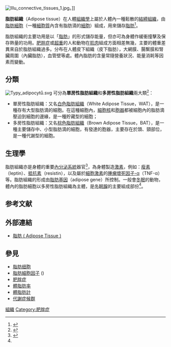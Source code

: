 [[File:Illu_connective_tissues_1.jpg|thumb]]。]]

'''脂肪組織'''（Adipose tissue）在人體[[組織學|組織學]]上屬於人體內一種鬆散的[[結締組織|結締組織]]，由[[脂肪細胞|脂肪細胞]]（一種[[細胞質|細胞質]]內含有脂肪滴的[[細胞|細胞]]）組成，用來儲存[[脂肪|脂肪]]<ref>{{Cite web |url=http://cht.a-hospital.com/w/%E8%84%82%E8%82%AA%E7%BB%84%E7%BB%87 |title=A+ 脂肪組織（adipose tissue） |access-date=2014-07-09 |archive-date=2020-04-24 |archive-url=https://web.archive.org/web/20200424155018/http://cht.a-hospital.com/w/%E8%84%82%E8%82%AA%E7%BB%84%E7%BB%87 |dead-url=no }}</ref>。

脂肪組織的主要功用是以「[[脂肪|脂肪]]」的形式儲存能量，但亦可為身體作緩衝撞擊及保存熱量的功用。[[肥胖症|肥胖症]]或[[超重|超重]]的人和動物在[[肌肉|肌肉]]組成方面相差無幾，主要的體重差異來自於脂肪組織過多。分布在人體皮下組織（皮下脂肪），大網膜、腸繫膜和腎臟周圍（內臟脂肪），血管壁等處。體內脂肪的含量常隨營養狀況、能量消耗等因素而變動。

==分類==
[[File:Typy_adipocytů.svg|thumb]]
可分為'''單房性脂肪組織'''和'''多房性脂肪組織'''兩大類<ref name=japvet>{{cite book|author=日本獣医解剖学会(編)|title=『獣医組織学 改訂第二版』|publisher=学窓社|year=2003年|isbn=4873621135}}</ref>：
* 單房性脂肪組織：又名[[白色脂肪組織|白色脂肪組織]]（White Adipose Tissue，WAT），是一種存有大型脂肪滴的細胞。在這種細胞內，[[細胞核|細胞核]]和[[胞器|胞器]]都被細胞內的脂肪滴壓迫到細胞的邊緣，是一種貯藏型的細胞；
* 多房性脂肪組織：又名[[棕色脂肪組織|棕色脂肪組織]]（Brown Adipose Tissue，BAT），是一種主要儲存中、小型脂肪滴的細胞，有發達的胞器，主要存在於頭、頸部位，是一種代謝型的細胞。

==生理學==
脂肪組織亦是身體的重要[[內分泌系統|內分泌系統]]器官<ref>{{cite journal |author=Kershaw EE, Flier JS |title=Adipose tissue as an endocrine organ |journal=J. Clin. Endocrinol. Metab. |volume=89 |issue=6 |pages=2548–56 |year=2004 |pmid=15181022 |doi=10.1210/jc.2004-0395}}</ref>，為身體製造[[激素|激素]]，例如：[[瘦素|瘦素]]（leptin）、[[抵抗素|抵抗素]]（resistin），以及屬於[[細胞激素|細胞激素]]的[[腫瘤壞死因子-α|腫瘤壞死因子-α]]（TNF-α）等。脂肪組織的形成由[[脂肪基因|脂肪基因]]（adipose gene）所控制。一般會[[冬眠|冬眠]]的動物，體內的脂肪細胞以多房性脂肪組織為主體，是[[冬眠腺|冬眠腺]]的主要組成部份<ref name="japvet" />。

== 参考文献 ==
{{Reflist|2}}

== 外部連結 ==
* [http://hist.class.kmu.edu.tw/Basic/Connective/Special/adipose/intro.htm 脂肪 ( Adipose Tissue )] {{Wayback|url=http://hist.class.kmu.edu.tw/Basic/Connective/Special/adipose/intro.htm |date=20190913101630 }}

== 參見 ==
* [[脂肪细胞|脂肪细胞]]
* [[脂肪細胞因子|脂肪細胞因子]] ({{lang|en|apelin}})
* [[肥胖症|肥胖症]]
* [[體脂肪率|體脂肪率]]
* [[體脂肪計|體脂肪計]]
* [[代謝症候群|代謝症候群]]

{{Authority control}}
[[Category:組織_(生物)|組織]]
[[Category:肥胖症|Category:肥胖症]]
